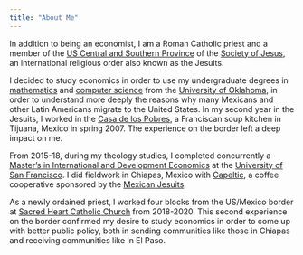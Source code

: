 ```yaml
---
title: "About Me"
---
```


In addition to being an economist,
I am a Roman Catholic priest and a member of the
[US Central and Southern Province](https://www.jesuitscentralsouthern.org/)
of the [Society of Jesus](https://www.jesuits.global/), 
an international religious order also known as the Jesuits.

I decided to study economics in order to use my undergraduate degrees in 
[mathematics](https://math.ou.edu/) and 
[computer science](https://www.ou.edu/coe/cs) from the 
[University of Oklahoma](http://www.ou.edu),
in order to understand
more deeply the reasons why many Mexicans and other Latin Americans 
migrate to the United States. In my second year in the Jesuits, I worked in the 
[Casa de los Pobres](https://casadelospobresusa.com/), a Franciscan soup kitchen in Tijuana, Mexico
in spring 2007. The experience on the border left a deep
impact on me. 

From 2015-18, during my theology studies, I completed concurrently
a [Master's in International and Development Economics](https://myusf.usfca.edu/arts-sciences/economics/idec) at the 
[University of San Francisco](http://www.usfca.edu). I did fieldwork
in Chiapas, Mexico with [Capeltic](https://www.capeltic.org/home),
a coffee cooperative sponsored by the [Mexican Jesuits](https://jesuitasmexico.org/).

As a newly ordained priest, I worked four blocks from the US/Mexico border at
[Sacred Heart Catholic Church](https://www.sacredheartelpaso.org/) from 2018-2020.
This second experience on the border confirmed my desire to study
economics in order to come up with better public policy, both in 
sending communities like those in Chiapas and receiving communities like in El Paso.
